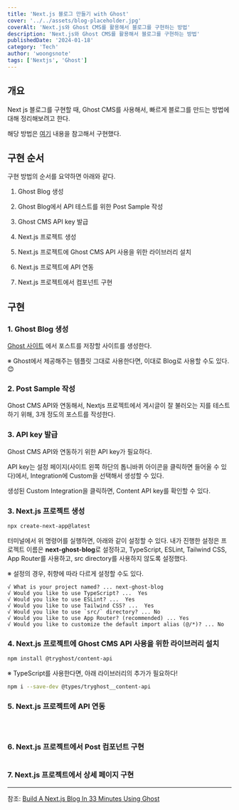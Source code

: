 ```yaml
---
title: 'Next.js 블로그 만들기 with Ghost'
cover: '../../assets/blog-placeholder.jpg'
coverAlt: 'Next.js와 Ghost CMS를 활용해서 블로그를 구현하는 방법'
description: 'Next.js와 Ghost CMS를 활용해서 블로그를 구현하는 방법'
publishedDate: '2024-01-18'
category: 'Tech'
author: 'woongsnote'
tags: ['Nextjs', 'Ghost']
---
```


## 개요

Next js 블로그를 구현할 때, Ghost CMS를 사용해서, 빠르게 블로그를 만드는 방법에 대해 정리해보려고 한다.

해당 방법은 [여기]() 내용을 참고해서 구현했다.

## 구현 순서

구현 방법의 순서를 요약하면 아래와 같다.

1. Ghost Blog 생성
2. Ghost Blog에서 API 테스트를 위한 Post Sample 작성
3. Ghost CMS API key 발급

4. Next.js 프로젝트 생성
5. Next.js 프로젝트에 Ghost CMS API 사용을 위한 라이브러리 설치
6. Next.js 프로젝트에 API 연동
7. Next.js 프로젝트에서 컴포넌트 구현

## 구현

### 1. Ghost Blog 생성

[Ghost 사이트](https://account.ghost.org/signup) 에서 포스트를 저장할 사이트를 생성한다.

※ Ghost에서 제공해주는 템플릿 그대로 사용한다면, 이대로 Blog로 사용할 수도 있다.😊

### 2. Post Sample 작성

Ghost CMS API와 연동해서, Nextjs 프로젝트에서 게시글이 잘 불러오는 지를 테스트하기 위해, 3개 정도의 포스트를 작성한다.

### 3. API key 발급

Ghost CMS API와 연동하기 위한 API key가 필요하다.

API key는 설정 페이지(사이트 왼쪽 하단의 톱니바퀴 아이콘을 클릭하면 들어올 수 있다)에서, Integration에 Custom을 선택해서 생성할 수 있다.

생성된 Custom Integration을 클릭하면, Content API key를 확인할 수 있다. 

### 3. Next.js 프로젝트 생성

```bash
npx create-next-app@latest
```

터미널에서 위 명령어를 실행하면, 아래와 같이 설정할 수 있다.
내가 진행한 설정은 프로젝트 이름은 **next-ghost-blog**로 설정하고, TypeScript, ESLint, Tailwind CSS, App Router를 사용하고, src directory를 사용하지 않도록 설정했다.

※ 설정의 경우, 취향에 따라 다르게 설정할 수도 있다.

```
√ What is your project named? ... next-ghost-blog
√ Would you like to use TypeScript? ...  Yes
√ Would you like to use ESLint? ...  Yes
√ Would you like to use Tailwind CSS? ...  Yes
√ Would you like to use `src/` directory? ... No
√ Would you like to use App Router? (recommended) ... Yes
√ Would you like to customize the default import alias (@/*)? ... No
```

### 4. Next.js 프로젝트에 Ghost CMS API 사용을 위한 라이브러리 설치

```bash
npm install @tryghost/content-api
```

※ TypeScript를 사용한다면, 아래 라이브러리의 추가가 필요하다!

```bash
npm i --save-dev @types/tryghost__content-api
```

### 5. Next.js 프로젝트에 API 연동

```ts title="app/ghost/post.ts"




```

### 6. Next.js 프로젝트에서 Post 컴포넌트 구현

```tsx title="Post.tsx"

```

### 7. Next.js 프로젝트에서 상세 페이지 구현

---

참조: [Build A Next.js Blog In 33 Minutes Using Ghost](https://youtu.be/qkZKmU736aQ?si=MFQQpILGsUSU_Yaq)
